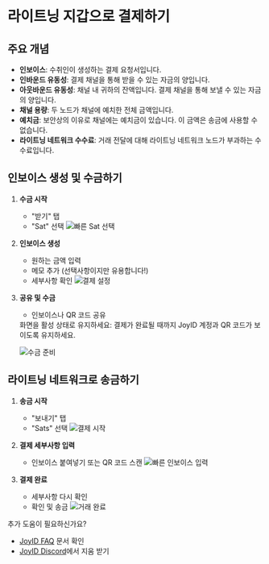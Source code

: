
# 라이트닝 지갑으로 결제하기

## 주요 개념

- **인보이스**: 수취인이 생성하는 결제 요청서입니다.
- **인바운드 유동성**: 결제 채널을 통해 받을 수 있는 자금의 양입니다.
- **아웃바운드 유동성**: 채널 내 귀하의 잔액입니다. 결제 채널을 통해 보낼 수 있는 자금의 양입니다.
- **채널 용량**: 두 노드가 채널에 예치한 전체 금액입니다.
- **예치금**: 보안상의 이유로 채널에는 예치금이 있습니다. 이 금액은 송금에 사용할 수 없습니다.
- **라이트닝 네트워크 수수료**: 거래 전달에 대해 라이트닝 네트워크 노드가 부과하는 수수료입니다.

## 인보이스 생성 및 수금하기

1. **수금 시작**
   - "받기" 탭
   - "Sat" 선택
   ![빠른 Sat 선택](/image/receive-1.gif)

2. **인보이스 생성**
   - 원하는 금액 입력
   - 메모 추가 (선택사항이지만 유용합니다!)
   - 세부사항 확인
   ![결제 설정](/image/receive-2.gif)

3. **공유 및 수금**
   - 인보이스나 QR 코드 공유
   
   <Callout emoji="💡">
   화면을 활성 상태로 유지하세요: 결제가 완료될 때까지 JoyID 계정과 QR 코드가 보이도록 유지하세요.
   </Callout>
   
   ![수금 준비](/image/receive-3.gif)

## 라이트닝 네트워크로 송금하기

1. **송금 시작**
   - "보내기" 탭
   - "Sats" 선택
   ![결제 시작](/image/send-1.gif)

2. **결제 세부사항 입력**
   - 인보이스 붙여넣기 또는 QR 코드 스캔
   ![빠른 인보이스 입력](/image/send-2.gif)

3. **결제 완료**
   - 세부사항 다시 확인
   - 확인 및 송금
   ![거래 완료](/image/send-3.gif)

추가 도움이 필요하신가요?
- [JoyID FAQ](https://www.notion.so/ca5b5cd04d7e4fd3899ce6c65b334fcc?pvs=21) 문서 확인
- [JoyID Discord](https://discord.com/invite/77MyakRKVB)에서 지움 받기

